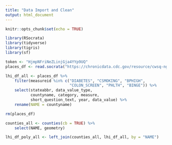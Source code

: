 ```yaml
---
title: "Data Import and Clean"
output: html_document
---
```


```r
knitr::opts_chunk$set(echo = TRUE)
```

```r
library(RSocrata)
library(tidyverse)
library(tigris)
library(sf)
```

```r
token <- "HjmpNFriNeZLinjGja4YYp9UQ"
places_df <- read.socrata("https://chronicdata.cdc.gov/resource/cwsq-ngmh.csv", app_token = token)
```

```r
lhi_df_all <- places_df %>% 
    filter(measureid %in% c("DIABETES", "CSMOKING", "BPHIGH",
                            "COLON_SCREEN", "PHLTH", "BINGE")) %>% 
    select(stateabbr, data_value_type,
           countyname, category, measure,
           short_question_text, year, data_value) %>% 
    rename(NAME = countyname)

rm(places_df)

counties_all <- counties(cb = TRUE) %>% 
    select(NAME, geometry)
```

```r
lhi_df_poly_all <- left_join(counties_all, lhi_df_all, by = "NAME") 
```

